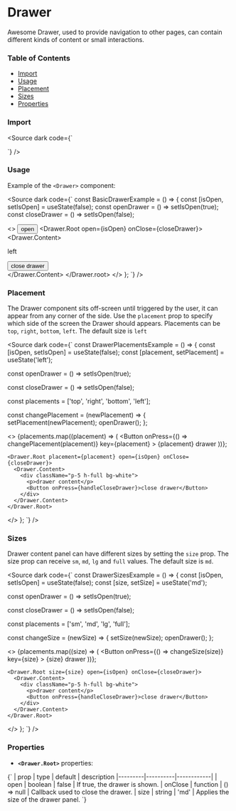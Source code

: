 
<Meta title="Drawer docs" of={DrawerStories} />

# Drawer

Awesome Drawer, used to provide navigation to other pages, can contain different kinds of content or small interactions.

### Table of Contents

- [Import](#import)
- [Usage](#usage)
- [Placement](#placement)
- [Sizes](#sizes)
- [Properties](#properties)

### Import

<Source dark code={`

`} />

### Usage

Example of the `<Drawer>` component:

<div class="custom-canvas">
  <Story of={DrawerStories.DrawerLeft} />
</div>

<Source dark code={`
const BasicDrawerExample = () => {
  const [isOpen, setIsOpen] = useState(false);
  const openDrawer = () => setIsOpen(true);
  const closeDrawer = () => setIsOpen(false);

  <>
    <Button onPress={openDrawer}>open</Button>
    <Drawer.Root open={isOpen} onClose={closeDrawer}>
      <Drawer.Content>
        <div className="p-5 h-full bg-white">
          <p>left</p>
          <Button onPress={handleCloseDrawer}>close drawer</Button>
        </div>
      </Drawer.Content>
    </Drawer.root>
  </>
};
`} />

### Placement

The Drawer component sits off-screen until triggered by the user, it can appear from any corner of the side.
Use the `placement` prop to specify which side of the screen the Drawer should appears.
Placements can be `top`, `right`, `bottom`, `left`. The default size is `left`

<div class="custom-canvas" style={{ display: 'flex', gap: '16px'}}>
  <Story of={DrawerStories.DrawerTop} />
  <Story of={DrawerStories.DrawerRight} />
  <Story of={DrawerStories.DrawerBottom} />
  <Story of={DrawerStories.DrawerLeft} />
</div>

<Source dark code={`
const DrawerPlacementsExample = () => {
  const [isOpen, setIsOpen] = useState(false);
  const [placement, setPlacement] = useState('left');

  const openDrawer = () => setIsOpen(true);

  const closeDrawer = () => setIsOpen(false);

  const placements = ['top', 'right', 'bottom', 'left'];

  const changePlacement = (newPlacement) => {
    setPlacement(newPlacement);
    openDrawer();
  };

  <>
    {placements.map((placement) => (
        <Button
          onPress={() => changePlacement(placement)}
          key={placement}
        >
          {placement} drawer
        </Button>
    ))};

    <Drawer.Root placement={placement} open={isOpen} onClose={closeDrawer}>
      <Drawer.Content>
        <div className="p-5 h-full bg-white">
          <p>drawer content</p>
          <Button onPress={handleCloseDrawer}>close drawer</Button>
        </div>
      </Drawer.Content>
    </Drawer.Root>
  </>
};
`} />

### Sizes

Drawer content panel can have different sizes by setting the `size` prop.
The size prop can receive `sm`, `md`, `lg` and `full` values. The default size is `md`.

<div class="custom-canvas" style={{ display: 'flex', gap: '16px'}}>
  <Story of={DrawerStories.DrawerSM} />
  <Story of={DrawerStories.DrawerMD} />
  <Story of={DrawerStories.DrawerLG} />
  <Story of={DrawerStories.DrawerFull} />
</div>

<Source dark code={`
const DrawerSizesExample = () => {
  const [isOpen, setIsOpen] = useState(false);
  const [size, setSize] = useState('md');

  const openDrawer = () => setIsOpen(true);

  const closeDrawer = () => setIsOpen(false);

  const placements = ['sm', 'md', 'lg', 'full'];

  const changeSize = (newSize) => {
    setSize(newSize);
    openDrawer();
  };

  <>
    {placements.map((size) => (
        <Button
          onPress={() => changeSize(size)}
          key={size}
        >
          {size} drawer
        </Button>
    ))};

    <Drawer.Root size={size} open={isOpen} onClose={closeDrawer}>
      <Drawer.Content>
        <div className="p-5 h-full bg-white">
          <p>drawer content</p>
          <Button onPress={handleCloseDrawer}>close drawer</Button>
        </div>
      </Drawer.Content>
    </Drawer.Root>
  </>
};
`} />


### Properties

- **`<Drawer.Root>`** properties:

<Markdown>
{`
| prop    | type     | default    | description 
|---------|----------|------------|
| open    | boolean  | false      | If true, the drawer is shown.
| onClose | function | () => null | Callback used to close the drawer.
| size    | string   | 'md'       | Applies the size of the drawer panel.
`}
</Markdown>
